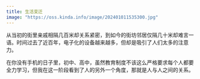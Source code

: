 ```yaml
---
title: 生活变迁
image: "https://oss.kinda.info/image/202401011535300.jpg"
---
```


从当初的街里亲戚相隔几百米却关系紧密，到如今的街坊邻居仅隔几十米却难言一语。时间过去了近百年，电子化的设备越来越多，但却是吸引了人们太多的注意力。

在你没有手机的日子里，初中、高中，虽然教育制度不该这么严格要求每个人都要全力学习，但我在这一阶段看到了人的另外一个角度，那就是人与人之间的关系。